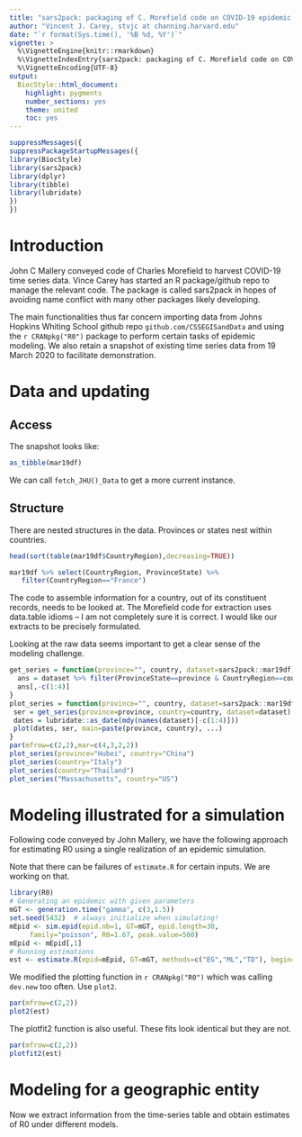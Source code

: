 ```yaml
---
title: "sars2pack: packaging of C. Morefield code on COVID-19 epidemic modeling"
author: "Vincent J. Carey, stvjc at channing.harvard.edu"
date: "`r format(Sys.time(), '%B %d, %Y')`"
vignette: >
  %\VignetteEngine{knitr::rmarkdown}
  %\VignetteIndexEntry{sars2pack: packaging of C. Morefield code on COVID-19 epidemic modeling}
  %\VignetteEncoding{UTF-8}
output:
  BiocStyle::html_document:
    highlight: pygments
    number_sections: yes
    theme: united
    toc: yes
---
```


```r
suppressMessages({
suppressPackageStartupMessages({
library(BiocStyle)
library(sars2pack)
library(dplyr)
library(tibble)
library(lubridate)
})
})
```

# Introduction

John C Mallery conveyed code of Charles Morefield to harvest
COVID-19 time series data.  Vince Carey has started an R package/github repo
to manage the relevant code.  The package is called sars2pack in hopes of
avoiding name conflict with many other packages likely developing.

The main functionalities thus far concern importing data from
Johns Hopkins Whiting School github repo `github.com/CSSEGISandData` and
using the `r CRANpkg("R0")` package to perform certain tasks of
epidemic modeling.  We also retain a snapshot of existing time series
data from 19 March 2020 to facilitate demonstration.

# Data and updating

## Access

The snapshot looks like:
```r
as_tibble(mar19df)
```

We can call `fetch_JHU()_Data` to get a more current instance.

## Structure

There are nested structures in the data.  Provinces or states nest within countries.

```r
head(sort(table(mar19df$CountryRegion),decreasing=TRUE))
```

```r
mar19df %>% select(CountryRegion, ProvinceState) %>% 
   filter(CountryRegion=="France")
```

The code to assemble information for a country, out of its constituent records,
needs to be looked at.  The Morefield code for extraction uses data.table idioms -- I am
not completely sure it is correct.  I would like our extracts to be precisely formulated.

Looking at the raw data seems important to get a clear sense
of the modeling challenge.
```r
get_series = function(province="", country, dataset=sars2pack::mar19df) {
  ans = dataset %>% filter(ProvinceState==province & CountryRegion==country)
  ans[,-c(1:4)]
}
plot_series = function(province="", country, dataset=sars2pack::mar19df, ...) {
 ser = get_series(province=province, country=country, dataset=dataset)
 dates = lubridate::as_date(mdy(names(dataset)[-c(1:4)]))
 plot(dates, ser, main=paste(province, country), ...)
}
par(mfrow=c(2,2),mar=c(4,3,2,2))
plot_series(province="Hubei", country="China")
plot_series(country="Italy")
plot_series(country="Thailand")
plot_series("Massachusetts", country="US")
```


# Modeling illustrated for a simulation

Following code conveyed by John Mallery, we have the following
approach for estimating R0 using a single realization of
an epidemic simulation.

Note that there can be failures of `estimate.R` for certain
inputs.  We are working on that.
```r
library(R0)
# Generating an epidemic with given parameters
mGT <- generation.time("gamma", c(3,1.5))
set.seed(5432)  # always initialize when simulating!
mEpid <- sim.epid(epid.nb=1, GT=mGT, epid.length=30, 
     family="poisson", R0=1.67, peak.value=500)
mEpid <- mEpid[,1]
# Running estimations
est <- estimate.R(epid=mEpid, GT=mGT, methods=c("EG","ML","TD"), begin=1, end=30)
```

We modified the plotting function in `r CRANpkg("R0")` which
was calling `dev.new` too often.  Use `plot2`.

```r
par(mfrow=c(2,2))
plot2(est)
```

The plotfit2 function is also useful.  These fits
look identical but they are not.

```r
par(mfrow=c(2,2))
plotfit2(est)
```

# Modeling for a geographic entity

Now we extract information from the time-series table and
obtain estimates of R0 under different models.
```r
```
